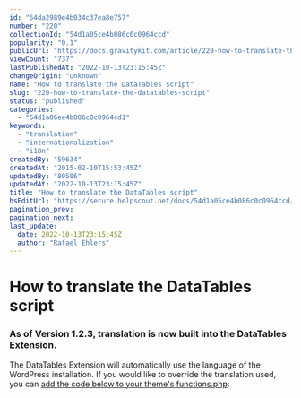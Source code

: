 ```yaml
---
id: "54da2989e4b034c37ea8e757"
number: "220"
collectionId: "54d1a05ce4b086c0c0964ccd"
popularity: "0.1"
publicUrl: "https://docs.gravitykit.com/article/220-how-to-translate-the-datatables-script"
viewCount: "737"
lastPublishedAt: "2022-10-13T23:15:45Z"
changeOrigin: "unknown"
name: "How to translate the DataTables script"
slug: "220-how-to-translate-the-datatables-script"
status: "published"
categories: 
  - "54d1a06ee4b086c0c0964cd1"
keywords: 
  - "translation"
  - "internationalization"
  - "i18n"
createdBy: "59634"
createdAt: "2015-02-10T15:53:45Z"
updatedBy: "80506"
updatedAt: "2022-10-13T23:15:45Z"
title: "How to translate the DataTables script"
hsEditUrl: "https://secure.helpscout.net/docs/54d1a05ce4b086c0c0964ccd/article/54da2989e4b034c37ea8e757"
pagination_prev: 
pagination_next: 
last_update:
  date: 2022-10-13T23:15:45Z
  author: "Rafael Ehlers"
---
```


# How to translate the DataTables script

### As of Version 1.2.3, translation is now built into the DataTables Extension.

The DataTables Extension will automatically use the language of the WordPress installation. If you would like to override the translation used, you can [add the code below to your theme's functions.php](https://docs.gravitykit.com/article/210-where-to-put-code-samples):

<script src="https://gist.github.com/zackkatz/b2250947eda3cb1bdcc1.js" type="text/javascript"></script>